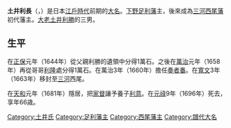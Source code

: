 {{unreferenced|time=2014-03-30T09:05:34+00:00}}
{{Infobox officeholder 
| name= 土井利長
| image= 
| caption=

| order={{link-ja|西尾藩|西尾藩}}藩主
| term_start=1663年
| term_end=1681年
| predecessor= {{link-ja|增山正彌|増山正弥}}
| successor= {{link-ja|土井利意|土井利意}}

| order1=[[足利藩|足利藩]]藩主
| term_start1=1644年
| term_end1=1663年
| predecessor1= {{small|新設}}
| successor1= 空缺{{small|（下一任：{{link-ja|本莊宗資|本庄宗資}}）}}

| birth_date={{birth date|1631|2|9}}<br>（[[寬永|寬永]]8年1月9日）
| birth_place= 
| death_date={{death date and age|1696|8|24|1631|2|9}}<br>（[[元祿|元祿]]9年7月27日）
| death_place= 
| module  = {{日本武士|child=yes
|時代= [[江戶時代|江戶時代]]前期
|幼名= 八助
|改名= 
|别名= 
|諡号= 
|神号= 
|戒名= 泰涼院殿然譽英翁俊儀大居士
|洗禮名= 
|墓所= [[東京都|東京都]][[府中市_(東京都)|府中市]][[紅葉丘|紅葉丘]]的[[誓願寺|誓願寺]]
|朝廷官位= [[從五位下|從五位下]][[兵庫頭|兵庫頭]]
|幕府職位= 
|主君= 
|藩= [[下野|下野]][[足利藩|足利藩]]主→[[三河|三河]][[西尾藩|西尾藩]]主
|氏族= [[土井氏|土井氏]]
|父= [[土井利勝|土井利勝]]
|母= 
|養父= 
|養母= 
|兄= [[土出利隆|利隆]]、[[火井勝政|勝政]]
|弟=[[土井利房|利房]]、[[土井利直|利直]]
|姐妹= 
|正室= 竹千代子（[[毛利秀元|毛利秀元]]的女兒）
|側室= 
|子= 
|女= [[齊藤利有|齊藤利有]]正室
|養子= [[土廿利意|利意]]
|養女= 
 }}
}}
'''土井利長'''（{{jpn|j=土井 利長|kana=どい としなが|rm=Doi Toshinaga}}，{{bd|1631年|2月9日|1696年|8月24日|}}）是日本[[江戶時代|江戶時代]]前期的[[大名_(稱謂)|大名]]。[[下野|下野]][[足利藩|足利藩]]主，後來成為[[三河|三河]][[西尾藩|西尾藩]]初代藩主。[[大老|大老]][[土井利勝|土井利勝]]的三男。

== 生平 ==
在[[正保|正保]]元年（1644年）從父親利勝的遺領中分得1萬石。之後在[[萬治|萬治]]元年（1658年）再從哥哥[[土井利隆|利隆]]處分得1萬石。在萬治3年（1660年）擔任[[奏者番|奏者番]]。在[[寬文|寬文]]3年（1663年）移封至[[三河|三河]]西尾。

在[[天和_(日本)|天和]]元年（1681年）隱居，把[[家督|家督]]讓予養子[[土井利意|利意]]。在[[元祿|元祿]]9年（1696年）死去，享年66歳。

{{足利藩主|土井氏||1644年－1663年}}
{{西尾藩主|土井氏|初代|1663年－1681年}}

[[Category:土井氏|Category:土井氏]]
[[Category:足利藩主|Category:足利藩主]]
[[Category:西尾藩主|Category:西尾藩主]]
[[Category:譜代大名|Category:譜代大名]]